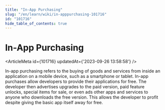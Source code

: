 ```yaml
---
title: "In-App Purchasing"
slug: "/en/learn/wiki/in-apppurchasing-101716"
id: "101716"
hide_table_of_contents: true
---
```



# In-App Purchasing

<ArticleMeta id={101716} updatedAt={'2023-09-26 13:58:58'} />
<div className='border-solid border-b border-t-0 my-4 border-[var(--ifm-color-gray-300)]' />

In-app purchasing refers to the buying of goods and services from inside an application on a mobile device, such as a smartphone or tablet. In-app purchases allow developers to provide their applications for free. The developer then advertises upgrades to the paid version, paid feature unlocks, special items for sale, or even ads other apps and services to anyone who downloads the free version. This allows the developer to profit despite giving the basic app itself away for free.
